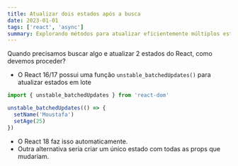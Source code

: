 ```yaml
---
title: Atualizar dois estados após a busca
date: 2023-01-01
tags: ['react', 'async']
summary: Explorando métodos para atualizar eficientemente múltiplos estados do React após uma operação de busca, incluindo o uso de unstable_batchedUpdates() no React 16/17 e o tratamento automático no React 18.
---
```


Quando precisamos buscar algo e atualizar 2 estados do React, como devemos proceder?

- O React 16/17 possui uma função `unstable_batchedUpdates()` para atualizar estados em lote

```ts
import { unstable_batchedUpdates } from 'react-dom'

unstable_batchedUpdates(() => {
  setName('Moustafa')
  setAge(25)
})
```

- O React 18 faz isso automaticamente.
- Outra alternativa seria criar um único estado com todas as props que mudariam.
